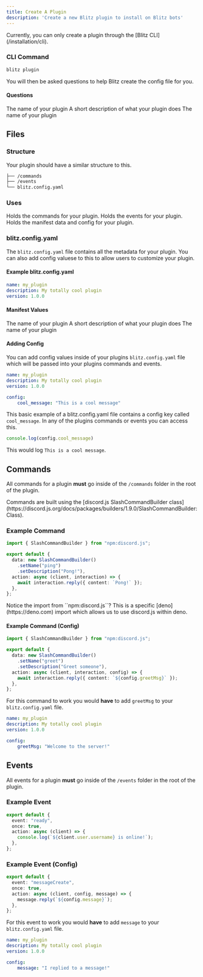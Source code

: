 ```yaml
---
title: Create A Plugin
description: 'Create a new Blitz plugin to install on Blitz bots'
---
```


<Info>
Currently, you can only create a plugin through the [Blitz CLI](/installation/cli).
</Info>

### CLI Command
```bash Terminal
blitz plugin
```
You will then be asked questions to help Blitz create the config file for you.

#### Questions

<ParamField path="Name" type="string" required>
  The name of your plugin
</ParamField>

<ParamField path="Description" type="string" required>
  A short description of what your plugin does
</ParamField>


<ParamField path="Version" type="number" required>
  The name of your plugin
</ParamField>


## Files

### Structure
Your plugin should have a similar structure to this.

```bash File Structure
├── /commands
├── /events
└── blitz.config.yaml
```

### Uses
<ParamField path="/commands">
  Holds the commands for your plugin.
</ParamField>
<ParamField path="/events">
  Holds the events for your plugin.
</ParamField>
<ParamField path="blitz.config.yaml" required>
  Holds the manifest data and config for your plugin.
</ParamField>

### blitz.config.yaml
The ``blitz.config.yaml`` file contains all the metadata for your plugin. You can also add config valuese to this to allow users to customize your plugin.

#### Example blitz.config.yaml
```yaml blitz.config.yaml
name: my_plugin
description: My totally cool plugin
version: 1.0.0
```

#### Manifest Values
<ParamField path="name" type="string" required>
  The name of your plugin
</ParamField>

<ParamField path="description" type="string" required>
  A short description of what your plugin does
</ParamField>


<ParamField path="version" type="number" required>
  The name of your plugin
</ParamField>


#### Adding Config
You can add config values inside of your plugins ``blitz.config.yaml`` file which will be passed into your plugins commands and events.

```yaml blitz.config.yaml {5-6}
name: my_plugin
description: My totally cool plugin
version: 1.0.0

config:
    cool_message: "This is a cool message"
```

This basic example of a blitz.config.yaml file contains a config key called ``cool_message``.
In any of the plugins commands or events you can access this.

```typescript Event.ts
console.log(config.cool_message)
```
This would log ``This is a cool message``.

## Commands
All commands for a plugin **must** go inside of the ``/commands`` folder in the root of the plugin.

<Info>
Commands are built using the [discord.js SlashCommandBuilder class](https://discord.js.org/docs/packages/builders/1.9.0/SlashCommandBuilder:Class).
</Info>

### Example Command
```typescript ping.ts
import { SlashCommandBuilder } from "npm:discord.js";

export default {
  data: new SlashCommandBuilder()
    .setName("ping")
    .setDescription("Pong!"),
  action: async (client, interaction) => {
    await interaction.reply({ content: `Pong!` });
  },
};
```

<Info>
Notice the import from ``npm:discord.js``? This is a specific [deno](https://deno.com) import which allows us to use discord.js within deno.
</Info>

#### Example Command (Config)

```typescript greet.ts {7-8}
import { SlashCommandBuilder } from "npm:discord.js";

export default {
  data: new SlashCommandBuilder()
    .setName("greet")
    .setDescription("Greet someone"),
  action: async (client, interaction, config) => {
    await interaction.reply({ content: `${config.greetMsg}` });
  },
};
```

For this command to work you would **have** to add ``greetMsg`` to your ``blitz.config.yaml`` file.

```yaml blitz.config.yaml
name: my_plugin
description: My totally cool plugin
version: 1.0.0

config:
    greetMsg: "Welcome to the server!"
```


## Events
All events for a plugin **must** go inside of the ``/events`` folder in the root of the plugin.

### Example Event
```typescript ready.ts
export default {
  event: "ready",
  once: true,
  action: async (client) => {
    console.log(`${client.user.username} is online!`);
  },
};
```

### Example Event (Config)
```typescript message.ts {4-5}
export default {
  event: "messageCreate",
  once: true,
  action: async (client, config, message) => {
    message.reply(`${config.message}`);
  },
};
```

For this event to work you would **have** to add ``message`` to your ``blitz.config.yaml`` file.

```yaml blitz.config.yaml
name: my_plugin
description: My totally cool plugin
version: 1.0.0

config:
    message: "I replied to a message!"
```
